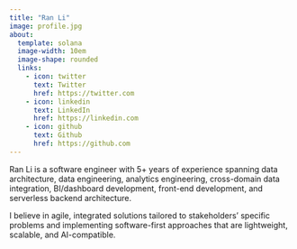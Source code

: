 ```yaml
---
title: "Ran Li"
image: profile.jpg
about:
  template: solana
  image-width: 10em
  image-shape: rounded
  links:
    - icon: twitter
      text: Twitter
      href: https://twitter.com
    - icon: linkedin
      text: LinkedIn
      href: https://linkedin.com
    - icon: github
      text: Github
      href: https://github.com
---
```


Ran Li is a software engineer with 5+ years of experience spanning data architecture, data engineering, analytics engineering, cross-domain data integration, BI/dashboard development, front-end development, and serverless backend architecture.

I believe in agile, integrated solutions tailored to stakeholders' specific problems and implementing software-first approaches that are lightweight, scalable, and AI-compatible.
